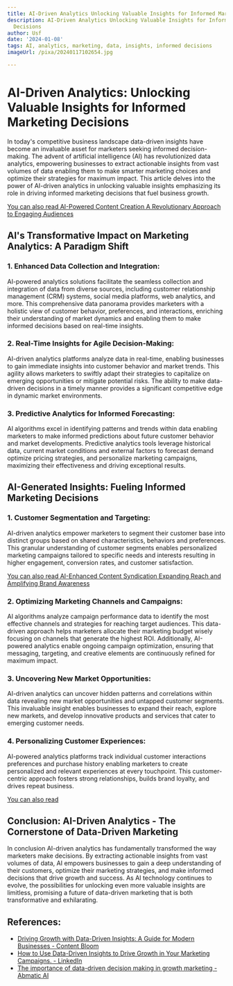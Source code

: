 ```yaml
---
title: AI-Driven Analytics Unlocking Valuable Insights for Informed Marketing Decisions
description: AI-Driven Analytics Unlocking Valuable Insights for Informed Marketing
  Decisions
author: Usf
date: '2024-01-08'
tags: AI, analytics, marketing, data, insights, informed decisions
imageUrl: /pixa/20240117102654.jpg

---
```

# AI-Driven Analytics: Unlocking Valuable Insights for Informed Marketing Decisions

In  today's competitive business landscape data-driven insights  have become an invaluable asset for marketers seeking informed decision-making. The advent of artificial intelligence (AI) has revolutionized  data analytics, empowering businesses to  extract actionable  insights from vast volumes of data enabling them to make smarter marketing choices and optimize their strategies for maximum impact. This article  delves into the power of AI-driven analytics in unlocking valuable insights emphasizing  its role in driving informed  marketing decisions that fuel business growth.

[You  can also read AI-Powered Content Creation A Revolutionary Approach to Engaging Audiences](AI-Powered%20Content%20Creation%20A%20Revolutionary%20Approach%20to%20Engaging%20Audiences)


## AI's  Transformative Impact on Marketing Analytics: A  Paradigm Shift

### 1. Enhanced Data Collection and Integration:

AI-powered analytics  solutions facilitate the seamless collection and integration of data from diverse  sources, including customer relationship management (CRM) systems, social media platforms,  web analytics, and more. This comprehensive data panorama provides marketers with a holistic view of customer behavior, preferences, and interactions, enriching  their understanding of market dynamics  and enabling them to make informed decisions based on real-time insights.

### 2. Real-Time Insights for Agile Decision-Making:

AI-driven analytics platforms analyze data in real-time, enabling businesses to gain immediate insights into customer behavior and market trends. This agility allows marketers to swiftly adapt their strategies to capitalize on emerging opportunities or mitigate potential risks. The  ability to make data-driven decisions in a timely manner provides a significant  competitive edge in dynamic market environments.

### 3. Predictive Analytics for Informed Forecasting:

AI algorithms excel in identifying patterns and trends within data enabling marketers  to make informed predictions about future customer behavior and market developments. Predictive analytics tools  leverage historical data, current market conditions  and external factors  to forecast demand optimize  pricing strategies, and personalize marketing campaigns, maximizing their effectiveness and driving exceptional results.

## AI-Generated Insights:  Fueling Informed Marketing Decisions

### 1. Customer  Segmentation and Targeting:

AI-driven analytics empower marketers to segment their customer base into  distinct groups based on shared characteristics,  behaviors  and preferences. This granular understanding of customer segments enables personalized marketing campaigns  tailored to specific needs and interests resulting in higher engagement, conversion  rates, and customer satisfaction.

[You  can also read AI-Enhanced Content Syndication Expanding Reach and Amplifying  Brand Awareness](AI-Enhanced%20Content%20Syndication%20Expanding%20Reach%20and%20Amplifying%20Brand%20Awareness)


### 2. Optimizing Marketing Channels and Campaigns:

AI algorithms analyze campaign performance data to identify the most effective  channels and  strategies for reaching target  audiences. This data-driven approach helps  marketers allocate their  marketing budget  wisely focusing on  channels that generate the highest ROI. Additionally, AI-powered analytics enable ongoing campaign  optimization, ensuring that messaging, targeting, and creative elements are continuously refined for maximum impact.

### 3.  Uncovering New Market Opportunities:

AI-driven  analytics can uncover hidden  patterns  and correlations within data revealing new market opportunities and untapped customer segments. This invaluable insight enables businesses to expand their reach, explore new markets, and develop innovative products and services  that cater to emerging customer needs.

### 4. Personalizing  Customer Experiences:

AI-powered analytics platforms track  individual customer interactions preferences and  purchase history enabling marketers to create personalized and relevant experiences  at every touchpoint. This customer-centric  approach fosters strong relationships, builds brand loyalty, and  drives repeat business.

[You can  also  read ]()


## Conclusion: AI-Driven Analytics - The Cornerstone of Data-Driven Marketing

In conclusion AI-driven analytics has  fundamentally transformed the way marketers make decisions. By extracting actionable insights from vast volumes of data, AI empowers businesses to gain a deep understanding  of their customers, optimize their marketing strategies,  and make informed decisions that drive growth and success. As AI  technology continues to evolve, the possibilities for unlocking even  more valuable insights are limitless, promising a future of data-driven marketing that is both transformative and exhilarating.

## References:
- [Driving Growth with Data-Driven Insights: A Guide for Modern Businesses - Content Bloom](https://www.contentbloom.com/blog/driving-growth-with-data-driven-insights-a-guide-for-modern-businesses/)
- [How to Use Data-Driven Insights to Drive Growth in Your Marketing Campaigns. - LinkedIn](https://www.linkedin.com/pulse/how-use-data-driven-insights-drive-growth-your-marketing-joshi)
- [The importance of data-driven decision making in growth marketing - Abmatic AI](https://abmatic.ai/blog/importance-of-data-driven-decision-making-in-growth-marketing)
